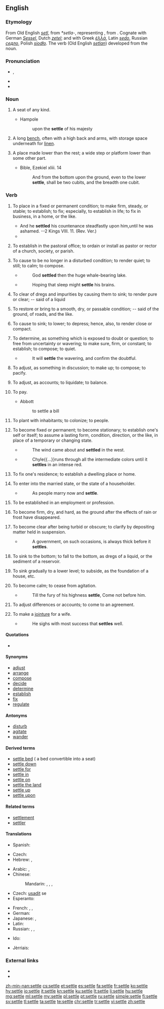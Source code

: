 ==English==
{{Webster 1913}}

===Etymology===
From Old English ''[[setl]]'', from {{etyl|gem|en}} ''*setla-'', representing {{etyl|ine-pro|en}} {{m|ine-pro|*sed-lo-}}, from {{m|ine-pro|*sed-||sit}}. Cognate with German ''[[Sessel]]'', Dutch ''[[zetel]]''; and with Greek ''[[ἑλλά]]'', Latin ''[[sedo]]'', Russian ''[[седло]]'', Polish ''[[siodło]]''. The verb (Old English ''[[setlan]]'') developed from the noun.

===Pronunciation===
* {{enPR|sĕtʹəl}}, {{IPA|/ˈsɛtəl/|lang=en}}
* {{audio|en-us-settle.ogg|Audio (US)|lang=en}}
* {{rhymes|ɛtəl|lang=en}}

===Noun===
{{en-noun}}

# {{context|archaic|lang=en}} A seat of any kind.
#* Hampole
#*: upon the '''settle''' of his majesty
# A long [[bench]], often with a high back and arms, with storage space underneath for [[linen]].
# {{context|obsolete|lang=en}} A place made lower than the rest; a wide step or platform lower than some other part.
#* Bible, Ezekiel xliii. 14
#*: And from the bottom upon the ground, even to the lower '''settle''', shall be two cubits, and the breadth one cubit.

===Verb===
{{en-verb|settl|ing}}

# {{context|transitive|lang=en}} To place in a fixed or permanent condition; to make firm, steady, or stable; to establish; to fix; especially, to establish in life; to fix in business, in a home, or the like.
#* And he '''settled''' his countenance steadfastly upon him,until he was ashamed. --2 Kings VIII. 11. (Rev. Ver.)
#* {{quote-book|year=1700|title=[[w:Metamorphoses‎|Metamorphoses]]|author=[[w:Ovid|Ovid]]|by=[[w:John Dryden|John Dryden]]|passage=The father thought the time drew on Of '''settling''' in the world his only son.}}
# {{context|transitive|obsolete|US|lang=en}} To establish in the pastoral office; to ordain or install as pastor or rector of a church, society, or parish.
#: {{usex|lang=en|to '''settle''' a minister}}
# {{context|transitive|lang=en}} To cause to be no longer in a disturbed condition; to render quiet; to still; to calm; to compose.
#* {{w|George Chapman}}
#*: God '''settled''' then the huge whale-bearing lake.
#* {{w|John Bunyan}}
#*: Hoping that sleep might '''settle''' his brains.
# {{context|transitive|lang=en}} To clear of dregs and impurities by causing them to sink; to render pure or clear; -- said of a liquid
#: {{usex|lang=en|to '''settle''' coffee, or the grounds of coffee}}
# {{context|transitive|lang=en}} To restore or bring to a smooth, dry, or passable condition; -- said of the ground, of roads, and the like.
#: {{usex|lang=en|clear weather '''settles''' the roads}}
# {{context|transitive|lang=en}} To cause to sink; to lower; to depress; hence, also, to render close or compact.
#: {{usex|lang=en|to '''settle''' the contents of a barrel or bag by shaking it}}
# {{context|transitive|lang=en}} To determine, as something which is exposed to doubt or question; to free from uncertainty or wavering; to make sure, firm, or constant; to establish; to compose; to quiet.
#* {{w|Jonathan Swift}}
#*: It will '''settle''' the wavering, and confirm the doubtful.
#: {{usex|lang=en|to '''settle''' the mind when agitated;&nbsp; to '''settle''' questions of law;&nbsp; to '''settle''' the succession to a throne;&nbsp; to '''settle''' an allowance}}
# {{context|transitive|lang=en}} To adjust, as something in discussion; to make up; to compose; to pacify.
#: {{usex|lang=en|to '''settle''' a quarrel}}
# {{context|transitive|archaic|lang=en}} To adjust, as accounts; to liquidate; to balance.
#: {{usex|lang=en|to '''settle''' an account}}
# {{context|transitive|colloquial|lang=en}} To pay.
#* Abbott
#*: to settle a bill
# {{context|transitive|lang=en}} To plant with inhabitants; to colonize; to people.
#: {{usex|lang=en|the French first '''settled''' Canada;&nbsp; the Puritans '''settled''' New England;&nbsp; Plymouth was settled in 1620.}}
# {{context|intransitive|lang=en}} To become fixed or permanent; to become stationary; to establish one's self or itself; to assume a lasting form, condition, direction, or the like, in place of a temporary or changing state.
#* {{w|Francis Bacon}}
#*: The wind came about and '''settled''' in the west.
#* {{w|John Arbuthnot}}
#*: Chyle{{...}}runs through all the intermediate colors until it '''settles''' in an intense red.
# {{context|intransitive|lang=en}} To fix one's residence; to establish a dwelling place or home.
#: {{usex|lang=en|the Saxons who '''settled''' in Britain}}
# {{context|intransitive|lang=en}} To enter into the married state, or the state of a householder.
#* {{w|Matthew Prior}}
#*: As people marry now and '''settle'''.
# {{context|intransitive|lang=en}} To be established in an employment or profession.
#: {{usex|lang=en|to '''settle''' in the practice of law}}
# {{context|intransitive|lang=en}} To become firm, dry, and hard, as the ground after the effects of rain or frost have disappeared.
#: {{usex|lang=en|the roads '''settled''' late in the spring.}}
# {{context|intransitive|lang=en}} To become clear after being turbid or obscure; to clarify by depositing matter held in suspension.
#* {{w|Joseph Addison}}
#*: A government, on such occasions, is always thick before it '''settles'''.
#: {{usex|lang=en|the weather '''settled''';&nbsp; wine '''settles''' by standing}}
# {{context|intransitive|lang=en}} To sink to the bottom; to fall to the bottom, as dregs of a liquid, or the sediment of a reservoir.
# {{context|intransitive|lang=en}} To sink gradually to a lower level; to subside, as the foundation of a house, etc.
# {{context|intransitive|lang=en}} To become calm; to cease from agitation.
#* {{w|William Shakespeare}}
#*: Till the fury of his highness '''settle''', Come not before him.
# {{context|intransitive|lang=en}} To adjust differences or accounts; to come to an agreement.
#: {{usex|lang=en|He has '''settled''' with his creditors.}}
# {{context|intransitive|obsolete|lang=en}} To make a [[jointure]] for a wife.
#* {{w|Samuel Garth}}
#*: He sighs with most success that '''settles''' well.

====Quotations====
* {{seeCites}}

====Synonyms====
* [[adjust]]
* [[arrange]]
* [[compose]]
* [[decide]]
* [[determine]]
* [[establish]]
* [[fix]]
* [[regulate]]

====Antonyms====
* [[disturb]]
* [[agitate]]
* [[wander]]

====Derived terms====
* [[settle bed]] ({{context|British|lang=en}} a bed convertible into a seat)
* [[settle down]]
* [[settle for]]
* [[settle in]]
* [[settle on]]
* [[settle the land]] {{qualifier|obsolete, nautical: to cause land to appear to sink (that is, to cause it to appear lower) by receding away from it}}
* [[settle up]]
* [[settle upon]]

====Related terms====
* [[settlement]]
* [[settler]]

====Translations====
{{trans-top|to determine, establish}}
* Spanish: {{t+|es|resolver}}
{{trans-mid}}
{{trans-bottom}}

{{trans-top|to adjust, as something in discussion; to make up; to compose; to pacify}}
* Czech: {{t|cs|urovnat}}
* Hebrew: {{t|he|הסכים|m|tr=hiskim|sc=Hebr}}, {{t+|he|הגיע לעמק השווה|m|tr=higi`a le`emeq hashaveh|sc=Hebr}}
{{trans-mid}}
{{trans-bottom}}

{{trans-top|to fix one's residence}}
* Arabic: {{t|ar|استعمر|tr=istá`mara}}, {{t+|ar|استوطن|tr=istáwTana}}
* Chinese:
*: Mandarin: {{t+|cmn|殖民|tr=zhímín|sc=Hani}}, {{t+|cmn|定居|tr=dìngjū|sc=Hani}}, {{t|cmn|安家落戶|sc=Hani}}, {{t+|cmn|安家落户|tr=ānjiāluòhù|sc=Hani}}
* Czech: [[usadit]] se
* Esperanto: {{t|eo|enloĝiĝi}}
{{trans-mid}}
* French: {{t+|fr|s'installer}}, {{t+|fr|coloniser}}, {{t+|fr|s'habituer}}
* German: {{t+|de|siedeln}}
* Japanese: {{t|ja|居着く|tr=いつく, itsuku}}, {{t|ja|落ち着く|tr=おちつく, ochitsuku}}
* Latin: {{t|la|sedeo}}
* Russian: {{t+|ru|селиться|tr=selít'sja}}, {{t+|ru|заселять|tr=zaselját'}}, {{t+|ru|колонизировать|tr=kolonizírovat'}} {{qualifier|colonise}}
{{trans-bottom}}

{{checktrans-top}}
* Ido: {{t+check|io|quitigar}}
{{trans-mid}}
* Jèrriais: {{t-check|roa-jer|settler}}
{{trans-bottom}}

===External links===
* {{R:Webster 1913}}
* {{R:Century 1911}}

[[zh-min-nan:settle]]
[[cs:settle]]
[[et:settle]]
[[es:settle]]
[[fa:settle]]
[[fr:settle]]
[[ko:settle]]
[[hy:settle]]
[[io:settle]]
[[it:settle]]
[[kn:settle]]
[[ku:settle]]
[[lt:settle]]
[[li:settle]]
[[hu:settle]]
[[mg:settle]]
[[ml:settle]]
[[my:settle]]
[[pl:settle]]
[[pt:settle]]
[[ru:settle]]
[[simple:settle]]
[[fi:settle]]
[[sv:settle]]
[[tl:settle]]
[[ta:settle]]
[[te:settle]]
[[chr:settle]]
[[tr:settle]]
[[vi:settle]]
[[zh:settle]]